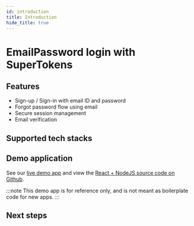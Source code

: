 ```yaml
---
id: introduction
title: Introduction
hide_title: true
---
```



# EmailPassword login with SuperTokens

## Features

- Sign-up / Sign-in with email ID and password <br/>
- Forgot password flow using email <br/>
- Secure session management <br/>
- Email verification <br/>

## Supported tech stacks

<TechStackSupport />

## Demo application

See our [live demo app](https://emailpassword.demo.supertokens.com/) and view the [React + NodeJS source code on Github](https://github.com/supertokens/supertokens-auth-react/tree/master/examples/with-emailpassword).

:::note
This demo app is for reference only, and is not meant as boilerplate code for new apps.
:::

## Next steps


<NextSteps />